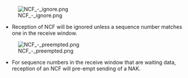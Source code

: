 [[Image:NCF - ignore.png]]

* Reception of NCF will be ignored unless a sequence number matches one in the receive window.


[[Image:NCF - preempted.png]]

* For sequence numbers in the receive window that are waiting data, reception of an NCF will pre-empt sending of a NAK.

